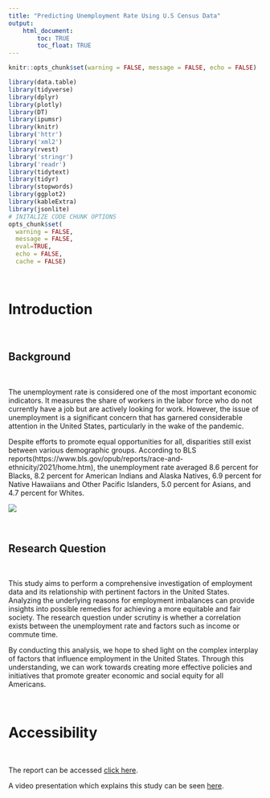 ```yaml
---
title: "Predicting Unemployment Rate Using U.S Census Data"
output: 
    html_document:
        toc: TRUE
        toc_float: TRUE
---
```


```r
knitr::opts_chunk$set(warning = FALSE, message = FALSE, echo = FALSE)
```


```r
library(data.table)
library(tidyverse)
library(dplyr)
library(plotly)
library(DT)
library(ipumsr)
library(knitr)
library('httr')
library('xml2')
library(rvest)
library('stringr')
library('readr')
library(tidytext)
library(tidyr)
library(stopwords)
library(ggplot2)
library(kableExtra)
library(jsonlite)
# INITALIZE CODE CHUNK OPTIONS
opts_chunk$set(
  warning = FALSE,
  message = FALSE,
  eval=TRUE,
  echo = FALSE,
  cache = FALSE)
```

<br>

# Introduction

<br>

## Background

<br>

The unemployment rate is considered one of the most important economic indicators. It measures the share of workers in the labor force who do not currently have a job but are actively looking for work. However, the issue of unemployment is a significant concern that has garnered considerable attention in the United States, particularly in the wake of the pandemic. 

Despite efforts to promote equal opportunities for all, disparities still exist between various demographic groups. According to BLS reports(https://www.bls.gov/opub/reports/race-and-ethnicity/2021/home.htm), the unemployment rate averaged 8.6 percent for Blacks, 8.2 percent for American Indians and Alaska Natives, 6.9 percent for Native Hawaiians and Other Pacific Islanders, 5.0 percent for Asians, and 4.7 percent for Whites. 

![](pic.jpeg)

<br>

## Research Question

<br>

This study aims to perform a comprehensive investigation of employment data and its relationship with pertinent factors in the United States. Analyzing the underlying reasons for employment imbalances can provide insights into possible remedies for achieving a more equitable and fair society. The research question under scrutiny is whether a correlation exists between the unemployment rate and factors such as income or commute time.

By conducting this analysis, we hope to shed light on the complex interplay of factors that influence employment in the United States. Through this understanding, we can work towards creating more effective policies and initiatives that promote greater economic and social equity for all Americans.

<br>

# Accessibility

<br>

The report can be accessed [click here](https://github.com/cindyellow/JSC370-FinalProject/blob/master/JSC370_FinalProject_Report_Shih-Ting(Cindy)Huang.pdf).

A video presentation which explains this study can be seen [here](https://youtube.com).







